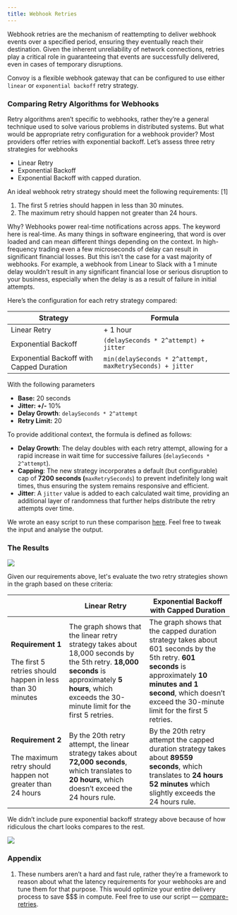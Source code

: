 ```yaml
--- 
title: Webhook Retries
---
```



Webhook retries are the mechanism of reattempting to deliver webhook events over a specified period, ensuring they eventually reach their destination. Given the inherent unreliability of network connections, retries play a critical role in guaranteeing that events are successfully delivered, even in cases of temporary disruptions.

Convoy is a flexible webhook gateway that can be configured to use either `linear` or `exponential backoff` retry strategy.

### Comparing Retry Algorithms for Webhooks
Retry algorithms aren’t specific to webhooks, rather they’re a general technique used to solve various problems in distributed systems. But what would be appropriate retry configuration for a webhook provider? Most providers offer retries with exponential backoff. Let’s assess three retry strategies for webhooks

- Linear Retry
- Exponential Backoff
- Exponential Backoff with capped duration.

An ideal webhook retry strategy should meet the following requirements: [1]

1. The first 5 retries should happen in less than 30 minutes.
2. The maximum retry should happen not greater than 24 hours.

Why? Webhooks power real-time notifications across apps. The keyword here is real-time. As many things in software engineering, that word is over loaded and can mean different things depending on the context. In high-frequency trading even a few microseconds of delay can result in significant financial losses. But this isn’t the case for a vast majority of webhooks. For example, a webhook from Linear to Slack with a 1 minute delay wouldn’t result in any significant financial lose or serious disruption to your business, especially when the delay is as a result of failure in initial attempts.

Here’s the configuration for each retry strategy compared:

| Strategy | Formula |
| --- | --- |
| Linear Retry | + 1 hour |
| Exponential Backoff | `(delaySeconds * 2^attempt) + jitter` |
| Exponential Backoff with Capped Duration | `min(delaySeconds * 2^attempt, maxRetrySeconds) + jitter` |

With the following parameters

- **Base:** 20 seconds
- **Jitter: +/-** 10%
- **Delay Growth**: `delaySeconds * 2^attempt`
- **Retry Limit:** 20

To provide additional context, the formula is defined as follows:

- **Delay Growth**: The delay doubles with each retry attempt, allowing for a rapid increase in wait time for successive failures (`delaySeconds * 2^attempt`).
- **Capping**: The new strategy incorporates a default (but configurable) cap of **7200 seconds (**`maxRetrySeconds`) to prevent indefinitely long wait times, thus ensuring the system remains responsive and efficient.
- **Jitter**: A `jitter` value is added to each calculated wait time, providing an additional layer of randomness that further helps distribute the retry attempts over time.

We wrote an easy script to run these comparison [here](https://github.com/subomi/compare-retries). Feel free to tweak the input and analyse the output.

### The Results

<Frame caption="A graph comparing the cumulative retry duration for two retry strategies">
  <img src="/images/retries_plot.png" />
</Frame>

Given our requirements above, let's evaluate the two retry strategies shown in the graph based on these criteria:

|  | Linear Retry | Exponential Backoff with Capped Duration |
| --- | --- | --- |
| **Requirement 1** <br /> <br /> The first 5 retries should happen in less than 30 minutes | The graph shows that the linear retry strategy takes about 18,000 seconds by the 5th retry. **18,000 seconds** is approximately **5 hours**, which exceeds the 30-minute limit for the first 5 retries.  | The graph shows that the capped duration strategy takes about 601 seconds by the 5th retry. **601 seconds** is approximately **10 minutes and 1 second**, which doesn’t exceed the 30-minute limit for the first 5 retries.  |
| **Requirement 2** <br /> <br /> The maximum retry should happen not greater than 24 hours | By the 20th retry attempt, the linear strategy takes about **72,000 seconds**, which translates to **20 hours**, which doesn’t exceed the 24 hours rule. | By the 20th retry attempt the capped duration strategy takes about **89559 seconds**, which translates to **24 hours 52 minutes** which slightly exceeds the 24 hours rule. |

We didn’t include pure exponential backoff strategy above because of how ridiculous the chart looks compares to the rest.


<Frame caption="An additional graph include exponential backoff.">
  <img src="/images/exponent_plot.png" />
</Frame>

### Appendix

1. These numbers aren’t a hard and fast rule, rather they’re a framework to reason about what the latency requirements for your webhooks are and tune them for that purpose. This would optimize your entire delivery process to save $$$ in compute. Feel free to use our script — [compare-retries](https://github.com/subomi/compare-retries).

<GetStarted />
